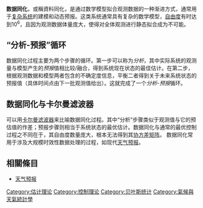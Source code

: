 {{dead end|time=2017-09-28T22:01:40+00:00}}
{{unreferenced|time=2012-02-13T19:20:04+00:00}}
'''数据同化'''，或稱資料同化，是通过数学模型拟合观测数据的一种渐进方式，通常用于[[复杂系统|复杂系统]]的建模和动态预报。这类系统通常具有复杂的数学模型，[[自由度_(统计学)|自由度]]有时达到<math>10^6</math>，且因为观测数据体量庞大，使得对全体观测进行静态拟合成为不可能。

== “分析-预报”循环 ==
数据同化过程主要为两个步骤的循环。第一步可以称为''分析''，其中实际系统的观测量与模型产生的''预报''值相比较/融合，得到系统现在状态的最佳估计。在第二步，根据观测数据和模型两者包含的不确定度信息，平衡二者得到关于未来系统状态的预报值（具体时间点由下一批观测值给出）。这就完成了一个''分析-预报''循环。

== 数据同化与卡尔曼滤波器 ==
可以用[[卡尔曼滤波|卡尔曼滤波器]]来比喻数据同化过程。其中“分析”步骤类似于观测值与它的预估值的作差；预报步骤则相当于系统状态的最优估计。数据同化与通常的最优控制过程之不同在于，其自由度数量庞大，根本无法得到其[[协方差矩阵|协方差矩阵]]。
数据同化常用于涉及大规模时效性数据处理的过程，如现代[[天气预报|天气预报]]。


== 相關條目 ==   
*[[天气预报|天气预报]]

<!--[[Category:Weather_forecasting|Category:Weather forecasting]]
[[Category:Numerical_climate_and_weather_models|Category:Numerical climate and weather models]]-->
[[Category:估计理论|Category:估计理论]]
[[Category:控制理论|Category:控制理论]]
[[Category:贝叶斯统计|Category:贝叶斯统计]]
[[Category:氣候與天氣統計學|Category:氣候與天氣統計學]]
<!--[[Category:Statistical_forecasting|Category:Statistical forecasting]]--->